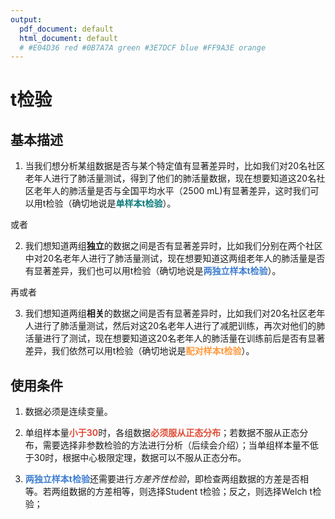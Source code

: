 ```yaml
---
output:
  pdf_document: default
  html_document: default
  # #E04D36 red #0B7A7A green #3E7DCF blue #FF9A3E orange
---
```


# t检验
## 基本描述
1. 当我们想分析某组数据是否与某个特定值有显著差异时，比如我们对20名社区老年人进行了肺活量测试，得到了他们的肺活量数据，现在想要知道这20名社区老年人的肺活量是否与全国平均水平（2500 mL)有显著差异，这时我们可以用t检验（确切地说是<font color="#0B7A7A">**单样本t检验**</font>）。

或者

2. 我们想知道两组**独立**的数据之间是否有显著差异时，比如我们分别在两个社区中对20名老年人进行了肺活量测试，现在想要知道这两组老年人的肺活量是否有显著差异，我们也可以用t检验（确切地说是<font color="#3E7DCF">**两独立样本t检验**</font>）。

再或者

3. 我们想知道两组**相关**的数据之间是否有显著差异时，比如我们对20名社区老年人进行了肺活量测试，然后对这20名老年人进行了减肥训练，再次对他们的肺活量进行了测试，现在想要知道这20名老年人的肺活量在训练前后是否有显著差异，我们依然可以用t检验（确切地说是<font color="#FF9A3E">**配对样本t检验**</font>）。

## 使用条件
1. 数据必须是连续变量。

2. 单组样本量<font color="#E04D36">**小于30**</font>时，各组数据<font color="#E04D36">**必须服从正态分布**</font>；若数据不服从正态分布，需要选择非参数检验的方法进行分析（后续会介绍）；当单组样本量不低于30时，根据中心极限定理，数据可以不服从正态分布。

3. <font color="#3E7DCF">**两独立样本t检验**</font>还需要进行*方差齐性检验*，即检查两组数据的方差是否相等。若两组数据的方差相等，则选择Student t检验；反之，则选择Welch t检验；

```r

```
